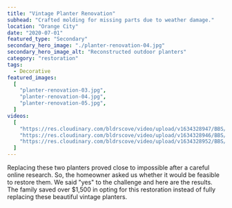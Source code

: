```yaml
---
title: "Vintage Planter Renovation"
subhead: "Crafted molding for missing parts due to weather damage."
location: "Orange City"
date: "2020-07-01"
featured_type: "Secondary"
secondary_hero_image: "./planter-renovation-04.jpg"
secondary_hero_image_alt: "Reconstructed outdoor planters"
category: "restoration"
tags:
  - Decorative
featured_images:
  [
    "planter-renovation-03.jpg",
    "planter-renovation-04.jpg",
    "planter-renovation-05.jpg",
  ]
videos:
  [
    "https://res.cloudinary.com/bldrscove/video/upload/v1634328947/BBS/Website-Assets/renovated-planter-overview-01_zwqfdm.mp4",
    "https://res.cloudinary.com/bldrscove/video/upload/v1634328946/BBS/Website-Assets/renovated-planter-overview-02_qvs8ti.mp4",
    "https://res.cloudinary.com/bldrscove/video/upload/v1634328952/BBS/Website-Assets/renovated-planter-overview-03_kqqvpy.mp4",
  ]
---
```


Replacing these two planters proved close to impossible after a careful online research. So, the homeowner asked us whether it would be feasible to restore them. We said "yes" to the challenge and here are the results. The family saved over $1,500 in opting for this restoration instead of fully replacing these beautiful vintage planters.
